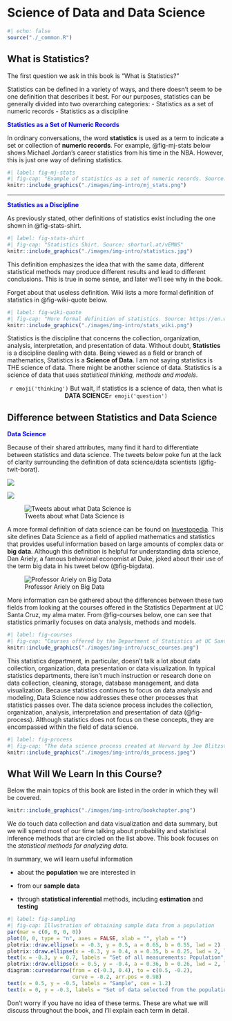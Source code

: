 # Science of Data and Data Science {#sec-intro-stats}

```r
#| echo: false
source("./_common.R")
```


## What is Statistics?

The first question we ask in this book is "What is Statistics?"

Statistics can be defined in a variety of ways, and there doesn't seem to be one definition that describes it best. For our purposes, statistics can be generally divided into two overarching categories:
  - Statistics as a set of numeric records
  - Statistics as a discipline

<span style="color:blue"> **Statistics as a Set of Numeric Records** </span>

In ordinary conversations, the word **statistics** is used as a term to indicate a set or collection of **numeric records**. For example, @fig-mj-stats below shows Michael Jordan's career statistics from his time in the NBA.  However, this is just one way of defining statistics.

```r
#| label: fig-mj-stats
#| fig-cap: "Example of statistics as a set of numeric records. Source: https://www.nba.com/stats/player/893/career"
knitr::include_graphics("./images/img-intro/mj_stats.png")
```

------------------------------------------------------------------------

<span style="color:blue"> **Statistics as a Discipline** </span>

As previously stated, other definitions of statistics exist including the one shown in @fig-stats-shirt.

```r
#| label: fig-stats-shirt
#| fig-cap: "Statistics Shirt. Source: shorturl.at/vEMNS"
knitr::include_graphics("./images/img-intro/statistics.jpg")
```

This definition emphasizes the idea that with the same data, different statistical methods may produce different results and lead to different conclusions. This is true in some sense, and later we'll see why in the book. 


Forget about that useless definition. Wiki lists a more formal definition of statistics in @fig-wiki-quote below.

```r
#| label: fig-wiki-quote
#| fig-cap: "More formal definition of statistics. Source: https://en.wikipedia.org/wiki/Statistics"
knitr::include_graphics("./images/img-intro/stats_wiki.png")
```

Statistics is the discipline that concerns the collection, organization, analysis, interpretation, and presentation of data. Without doubt, **Statistics** is a discipline dealing with data. Being viewed as a field or branch of mathematics, Statistics is a **Science of Data**. I am not saying statistics is THE science of data. There might be another science of data. Statistics is a science of data that uses *statistical thinking, methods and models*.

<center>
`r emoji('thinking')` But wait, if statistics is a science of data, then what is **DATA SCIENCE**`r emoji('question')`
</center>


## Difference between Statistics and Data Science

<!-- ![The RStudio environment pane keeps track of the R objects you create.](images/hopr_0102.png){#fig-environment} -->

<span style="color:blue"> **Data Science** </span>

Because of their shared attributes, many find it hard to differentiate between statistics and data science. The tweets below poke fun at the lack of clarity surrounding the definition of data science/data scientists (@fig-twit-borat).


![](./images/img-intro/data_science_stats.png){#fig-twit-josh}

![](./images/img-intro/data_science_sf.png){#fig-twit-jeremy}

![Tweets about what Data Science is](./images/img-intro/data_science_mac.png){#fig-twit-borat}

A more formal definition of data science can be found on [Investopedia](https://www.investopedia.com/terms/d/data-science.asp). This site defines Data Science as a field of applied mathematics and statistics that provides useful information based on large amounts of complex data or **big data**. Although this definition is helpful for understanding data science, Dan Ariely, a famous behavioral economist at Duke, joked about their use of the term big data in his tweet below (@fig-bigdata).

![Professor Ariely on Big Data](./images/img-intro/big_data.png){#fig-bigdata}

More information can be gathered about the differences between these two fields from looking at the courses offered in the Statistics Department at UC Santa Cruz, my alma mater. From @fig-courses below, one can see that statistics primarily focuses on data analysis, methods and models. 


<!-- Update the image. -->
```r
#| label: fig-courses
#| fig-cap: "Courses offered by the Department of Statistics at UC Santa Cruz. Source: https://courses.engineering.ucsc.edu/courses/department/24"
knitr::include_graphics("./images/img-intro/ucsc_courses.png")
```

This statistics department, in particular, doesn't talk a lot about data collection, organization, data presentation or data visualization. In typical statistics departments, there isn't much instruction or research done on data collection, cleaning, storage, database management, and data visualization. Because statistics continues to focus on data analysis and modeling, Data Science now addresses these other processes that statistics passes over. The data science process includes the collection, organization, analysis, interpretation and presentation of data (@fig-process). Although statistics does not focus on these concepts, they are encompassed within the field of data science.


```r
#| label: fig-process
#| fig-cap: "The data science process created at Harvard by Joe Blitzstein and Hanspeter Pfister"
knitr::include_graphics("./images/img-intro/ds_process.jpeg")
```


## What Will We Learn In this Course?
Below the main topics of this book are listed in the order in which they will be covered.

```r
knitr::include_graphics("./images/img-intro/bookchapter.png")
```

We do touch data collection and data visualization and data summary, but we will spend most of our time talking about probability and statistical inference methods that are circled on the list above. This book focuses on the *statistical methods for analyzing data*.


In summary, we will learn useful information

  - about the **population** we are interested in
  
  - from our **sample data**
  
  - through **statistical inferential** methods, including **estimation** and **testing**

```r
#| label: fig-sampling
#| fig-cap: Illustration of obtaining sample data from a population
par(mar = c(0, 0, 0, 0))
plot(0, 0, type = "n", axes = FALSE, xlab = "", ylab = "")
plotrix::draw.ellipse(x = -0.3, y = 0.5, a = 0.65, b = 0.55, lwd = 2)
plotrix::draw.ellipse(x = -0.3, y = 0.4, a = 0.35, b = 0.25, lwd = 2, lty = 2)
text(x = -0.3, y = 0.7, labels = "Set of all measurements: Population", cex = 1.2)
plotrix::draw.ellipse(x = 0.5, y = -0.4, a = 0.36, b = 0.26, lwd = 2, lty = 1)
diagram::curvedarrow(from = c(-0.3, 0.4), to = c(0.5, -0.2),
                     curve = -0.2, arr.pos = 0.98)
text(x = 0.5, y = -0.5, labels = "Sample", cex = 1.2)
text(x = 0, y = -0.3, labels = "Set of data selected from the population:", cex = 1.2)
```



Don't worry if you have no idea of these terms. These are what we will discuss throughout the book, and I'll explain each term in detail.
